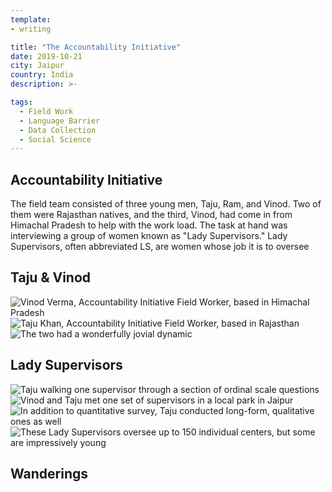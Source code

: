 ```yaml
---
template:
- writing

title: "The Accountability Initiative"
date: 2019-10-21
city: Jaipur
country: India
description: >-

tags:
  - Field Work
  - Language Barrier
  - Data Collection
  - Social Science
---
```



## Accountability Initiative

The field team consisted of three young men, Taju, Ram, and Vinod. Two of them were Rajasthan natives, and the third, Vinod, had come in from Himachal Pradesh to help with the work load. The task at hand was interviewing a group of women known as "Lady Supervisors." Lady Supervisors, often abbreviated LS, are women whose job it is to oversee

## Taju & Vinod

![Vinod Verma, Accountability Initiative Field Worker, based in Himachal Pradesh](../images/ai-3.jpg)
![Taju Khan, Accountability Initiative Field Worker, based in Rajasthan](../images/ai-4.jpg)
![The two had a wonderfully jovial dynamic](../images/ai-5.jpg)

## Lady Supervisors

![Taju walking one supervisor through a section of ordinal scale questions](../images/ai-1.jpg)
![Vinod and Taju met one set of supervisors in a local park in Jaipur](../images/ai-2.jpg)
![In addition to quantitative survey, Taju conducted long-form, qualitative ones as well](../images/ai-10.jpg)
![These Lady Supervisors oversee up to 150 individual centers, but some are impressively young](../images/ai-11.jpg)

## Wanderings

<br />

